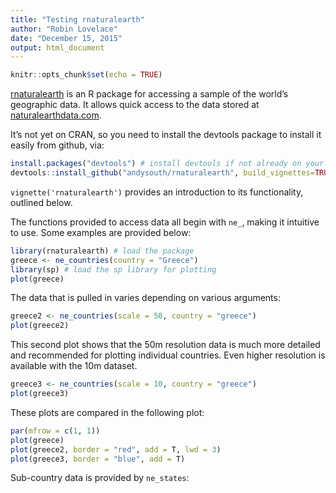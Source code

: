 ```yaml
---
title: "Testing rnaturalearth"
author: "Robin Lovelace"
date: "December 15, 2015"
output: html_document
---
```


```r
knitr::opts_chunk$set(echo = TRUE)
```

[rnaturalearth](https://github.com/AndySouth/rnaturalearth) is an R package for accessing a sample of the world's geographic data. It allows quick access to the data stored at [naturalearthdata.com](http://www.naturalearthdata.com/).

It's not yet on CRAN, so you need to install the devtools package to install it easily from github, via:

```r
install.packages("devtools") # install devtools if not already on your system
devtools::install_github("andysouth/rnaturalearth", build_vignettes=TRUE)
```

`vignette('rnaturalearth')` provides an introduction to its functionality, outlined below.

The functions provided to access data all begin with `ne_`, making it intuitive to use.
Some examples are provided below:

```r
library(rnaturalearth) # load the package
greece <- ne_countries(country = "Greece")
library(sp) # load the sp library for plotting
plot(greece)
```

The data that is pulled in varies depending on various arguments:

```r
greece2 <- ne_countries(scale = 50, country = "greece")
plot(greece2)
```

This second plot shows that the 50m resolution data is much more detailed and recommended for plotting individual countries. Even higher resolution is available with the 10m dataset.

```r
greece3 <- ne_countries(scale = 10, country = "greece")
plot(greece3)
```

These plots are compared in the following plot:

```r
par(mfrow = c(1, 1))
plot(greece)
plot(greece2, border = "red", add = T, lwd = 3)
plot(greece3, border = "blue", add = T)
```

Sub-country data is provided by `ne_states`:






